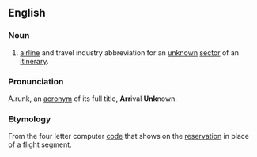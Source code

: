 ==English==
===Noun===

#[[airline]] and travel industry abbreviation for an [[unknown]] [[sector]] of an [[itinerary]].

===Pronunciation===
A.runk, an [[acronym]] of its full title, '''Arr'''ival '''Unk'''nown.

===Etymology===
From the four letter computer [[code]] that shows on the [[reservation]] in place of a flight segment.